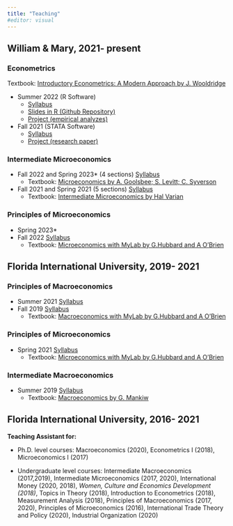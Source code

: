 ```yaml
---
title: "Teaching"
#editor: visual
---
```


## William & Mary, 2021- present

### Econometrics

Textbook: [Introductory Econometrics: A Modern Approach by J. Wooldridge](https://www.cengage.com/c/introductory-econometrics-a-modern-approach-7e-wooldridge/9781337558860PF/)

  - Summer 2022 (R Software)
      - [Syllabus](syllabi/Syllabus_Econometrics_Summer_2022.pdf)
      - [Slides in R (Github Repository)](https://github.com/andrahiriscau/Econometrics_Slides)
      - [Project (empirical analyzes)](syllabi/Group_project.html)
  - Fall 2021 (STATA Software)
      - [Syllabus](syllabi/Syllabus_Econometrics_Fall_2021.pdf) 
      - [Project (research paper)](syllabi/Project_Econometrics_Fall_2021.pdf) 

### Intermediate Microeconomics
  
  - Fall 2022 and Spring 2023* (4 sections) [Syllabus](syllabi/Syllabus_ECON_303_Fall_2022.pdf)
    - Textbook: [Microeconomics by A. Goolsbee; S. Levitt; C. Syverson](https://www.macmillanlearning.com/college/us/product/Microeconomics/p/1319105564)
  - Fall 2021 and Spring 2021 (5 sections) [Syllabus](syllabi/Syllabus_ECON_303_Fall_2022.pdf)
    - Textbook: [Intermediate Microeconomics by Hal Varian](https://wwnorton.com/books/9780393689860)
    

### Principles of Microeconomics
  - Spring 2023*
  - Fall 2022 [Syllabus](syllabi/Syllabus_Principles_Micro_Fall_2022.pdf)
    - Textbook: [Microeconomics with MyLab by G.Hubbard and A O'Brien](https://www.pearson.com/en-us/subject-catalog/p/Hubbard-My-Lab-Economics-with-Pearson-e-Text-Access-Card-for-Microeconomics-8th-Edition/P200000005936/9780135952948)




## Florida International University, 2019- 2021

### Principles of Macroeconomics

  - Summer 2021 [Syllabus](syllabi/Syllabus_Princ_macro_Summer_2021.pdf)
  - Fall 2019 [Syllabus](syllabi/Syllabus_Princi_macro_Fall_2019.pdf)   
    - Textbook: [Macroeconomics with MyLab by G.Hubbard and A O'Brien](https://www.pearson.com/en-us/subject-catalog/p/macroeconomics/P200000005935/9780135801260)


### Principles of Microeconomics

  - Spring 2021 [Syllabus](Syllabus_Princ_micro_Spring_2021)     
    - Textbook: [Microeconomics with MyLab by G.Hubbard and A O'Brien](https://www.pearson.com/en-us/subject-catalog/p/Hubbard-My-Lab-Economics-with-Pearson-e-Text-Access-Card-for-Microeconomics-8th-Edition/P200000005936/9780135952948)

### Intermediate Macroeconomics

  - Summer 2019 [Syllabus](Syllabus_Inter_macro_Summer_2019)
    - Textbook: [Macroeconomics by G. Mankiw](https://www.macmillanlearning.com/college/us/product/Macroeconomics/p/1319263909)



## Florida International University, 2016- 2021 

**Teaching Assistant for: **

  - Ph.D. level courses: Macroeconomics (2020), Econometrics I (2018), Microeconomics I (2017)
 

  - Undergraduate level courses:  Intermediate Macroeconomics (2017,2019), Intermediate Microeconomics (2017, 2020), International Money (2020, 2018), *Women, Culture and Economics Development (2018)*, Topics in Theory (2018), Introduction to Econometrics (2018), Measurement Analysis (2018), Principles of Macroeconomics (2017, 2020), Principles of Microeconomics (2016), International Trade Theory and Policy (2020), Industrial Organization (2020)
